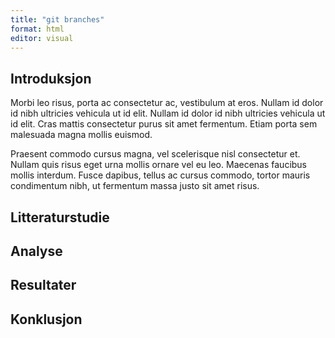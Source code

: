 ```yaml
---
title: "git branches"
format: html
editor: visual
---
```


## Introduksjon

Morbi leo risus, porta ac consectetur ac, vestibulum at eros.
Nullam id dolor id nibh ultricies vehicula ut id elit.
Nullam id dolor id nibh ultricies vehicula ut id elit.
Cras mattis consectetur purus sit amet fermentum.
Etiam porta sem malesuada magna mollis euismod.


Praesent commodo cursus magna, vel scelerisque nisl consectetur et.
Nullam quis risus eget urna mollis ornare vel eu leo.
Maecenas faucibus mollis interdum.
Fusce dapibus, tellus ac cursus commodo, tortor mauris condimentum nibh, ut fermentum massa justo sit amet risus.

## Litteraturstudie

## Analyse

## Resultater

## Konklusjon

